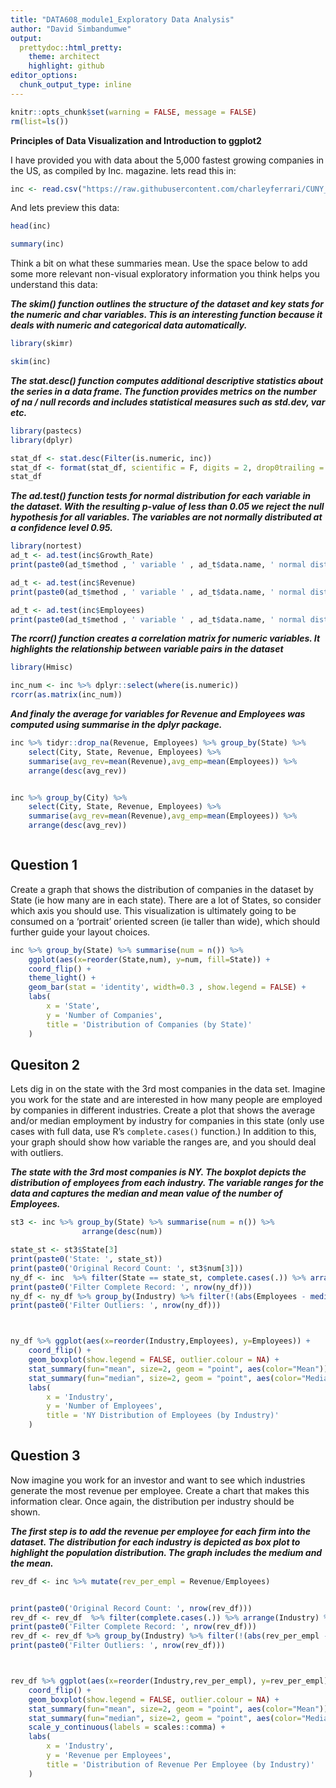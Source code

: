 ```yaml
---
title: "DATA608_module1_Exploratory Data Analysis"
author: "David Simbandumwe"
output:
  prettydoc::html_pretty:
    theme: architect
    highlight: github
editor_options: 
  chunk_output_type: inline
---
```



```r

knitr::opts_chunk$set(warning = FALSE, message = FALSE) 
rm(list=ls())

```




**Principles of Data Visualization and Introduction to ggplot2**

I have provided you with data about the 5,000 fastest growing companies in the US, as compiled by Inc. magazine. lets read this in:

```r

inc <- read.csv("https://raw.githubusercontent.com/charleyferrari/CUNY_DATA_608/master/module1/Data/inc5000_data.csv", header= TRUE)

```

And lets preview this data:

```r

head(inc)

```



```r

summary(inc)

```

Think a bit on what these summaries mean. Use the space below to add some more relevant non-visual exploratory information you think helps you understand this data:

<b><i>
The skim() function outlines the structure of the dataset and key stats for the numeric and char variables. This is an interesting function because it deals with numeric and categorical data automatically. 
</i></b>

```r

library(skimr)

skim(inc)

```



<b><i>
The stat.desc() function computes additional descriptive statistics about the series in a data frame.  The function provides metrics on the number of na / null records and includes statistical measures such as std.dev, var etc.  
</i></b>

```r
library(pastecs)
library(dplyr)

stat_df <- stat.desc(Filter(is.numeric, inc))
stat_df <- format(stat_df, scientific = F, digits = 2, drop0trailing = TRUE)
stat_df

```


<b><i>
The ad.test() function tests for normal distribution for each variable in the dataset. With the resulting p-value of less than 0.05 we reject the null hypothesis for all variables. The variables are not normally distributed at a confidence level 0.95.  
</i></b>

```r

library(nortest)
ad_t <- ad.test(inc$Growth_Rate)
print(paste0(ad_t$method , ' variable ' , ad_t$data.name, ' normal distributed ', ad_t$p.value > 0.05 ))

ad_t <- ad.test(inc$Revenue)
print(paste0(ad_t$method , ' variable ' , ad_t$data.name, ' normal distributed ', ad_t$p.value > 0.05 ))

ad_t <- ad.test(inc$Employees)
print(paste0(ad_t$method , ' variable ' , ad_t$data.name, ' normal distributed ', ad_t$p.value > 0.05 ))


```


<b><i>
The rcorr() function creates a correlation matrix for numeric variables. It highlights the relationship between variable pairs in the dataset 
</i></b>


```r
library(Hmisc)

inc_num <- inc %>% dplyr::select(where(is.numeric))
rcorr(as.matrix(inc_num))

```

<b><i>
And finaly the average for variables for Revenue and Employees was computed using summarise in the dplyr package.
</i></b>

```r

inc %>% tidyr::drop_na(Revenue, Employees) %>% group_by(State) %>%
	select(City, State, Revenue, Employees) %>%
	summarise(avg_rev=mean(Revenue),avg_emp=mean(Employees)) %>% 
	arrange(desc(avg_rev))


inc %>% group_by(City) %>%
	select(City, State, Revenue, Employees) %>%
	summarise(avg_rev=mean(Revenue),avg_emp=mean(Employees)) %>% 
	arrange(desc(avg_rev))



```




## Question 1

Create a graph that shows the distribution of companies in the dataset by State (ie how many are in each state). There are a lot of States, so consider which axis you should use. This visualization is ultimately going to be consumed on a 'portrait' oriented screen (ie taller than wide), which should further guide your layout choices.

```r

inc %>% group_by(State) %>% summarise(num = n()) %>%
	ggplot(aes(x=reorder(State,num), y=num, fill=State)) +
	coord_flip() + 
	theme_light() +
    geom_bar(stat = 'identity', width=0.3 , show.legend = FALSE) +
	labs(
	    x = 'State', 
	    y = 'Number of Companies', 
	    title = 'Distribution of Companies (by State)'
	)


```

## Quesiton 2

Lets dig in on the state with the 3rd most companies in the data set. Imagine you work for the state and are interested in how many people are employed by companies in different industries. Create a plot that shows the average and/or median employment by industry for companies in this state (only use cases with full data, use R's `complete.cases()` function.) In addition to this, your graph should show how variable the ranges are, and you should deal with outliers.


<b><i>
The state with the 3rd most companies is NY. The boxplot depicts the distribution of employees from each industry. The variable ranges for the data and captures the median and mean value of the number of Employees.
</i></b>



```r

st3 <- inc %>% group_by(State) %>% summarise(num = n()) %>%
				arrange(desc(num))

state_st <- st3$State[3]
print(paste0('State: ', state_st))
print(paste0('Original Record Count: ', st3$num[3]))
ny_df <- inc  %>% filter(State == state_st, complete.cases(.)) %>% arrange(Industry) %>% select(Name,Industry, Employees) 
print(paste0('Filter Complete Record: ', nrow(ny_df)))
ny_df <- ny_df %>% group_by(Industry) %>% filter(!(abs(Employees - median(Employees)) > 1.5*IQR(Employees)))
print(paste0('Filter Outliers: ', nrow(ny_df)))



ny_df %>% ggplot(aes(x=reorder(Industry,Employees), y=Employees)) +
	coord_flip() +
    geom_boxplot(show.legend = FALSE, outlier.colour = NA) +
	stat_summary(fun="mean", size=2, geom = "point", aes(color="Mean"))+
	stat_summary(fun="median", size=2, geom = "point", aes(color="Median"))+
	labs(
	    x = 'Industry', 
	    y = 'Number of Employees', 
	    title = 'NY Distribution of Employees (by Industry)'
	)


```





## Question 3

Now imagine you work for an investor and want to see which industries generate the most revenue per employee. Create a chart that makes this information clear. Once again, the distribution per industry should be shown.

<b><i>
The first step is to add the revenue per employee for each firm into the dataset. The distribution for each industry is depicted as box plot to highlight the population distribution. The graph includes the medium and the mean. 
</i></b>

```r

rev_df <- inc %>% mutate(rev_per_empl = Revenue/Employees)


print(paste0('Original Record Count: ', nrow(rev_df)))
rev_df <- rev_df  %>% filter(complete.cases(.)) %>% arrange(Industry) %>% select(Name, Industry, rev_per_empl, Revenue, Employees) 
print(paste0('Filter Complete Record: ', nrow(rev_df)))
rev_df <- rev_df %>% group_by(Industry) %>% filter(!(abs(rev_per_empl - median(rev_per_empl)) > 1.5*IQR(rev_per_empl)))
print(paste0('Filter Outliers: ', nrow(rev_df)))



rev_df %>% ggplot(aes(x=reorder(Industry,rev_per_empl), y=rev_per_empl)) +
	coord_flip() +
    geom_boxplot(show.legend = FALSE, outlier.colour = NA) +
	stat_summary(fun="mean", size=2, geom = "point", aes(color="Mean"))+
	stat_summary(fun="median", size=2, geom = "point", aes(color="Median"))+
	scale_y_continuous(labels = scales::comma) +
	labs(
	    x = 'Industry', 
	    y = 'Revenue per Employees', 
	    title = 'Distribution of Revenue Per Employee (by Industry)'
	)



```




